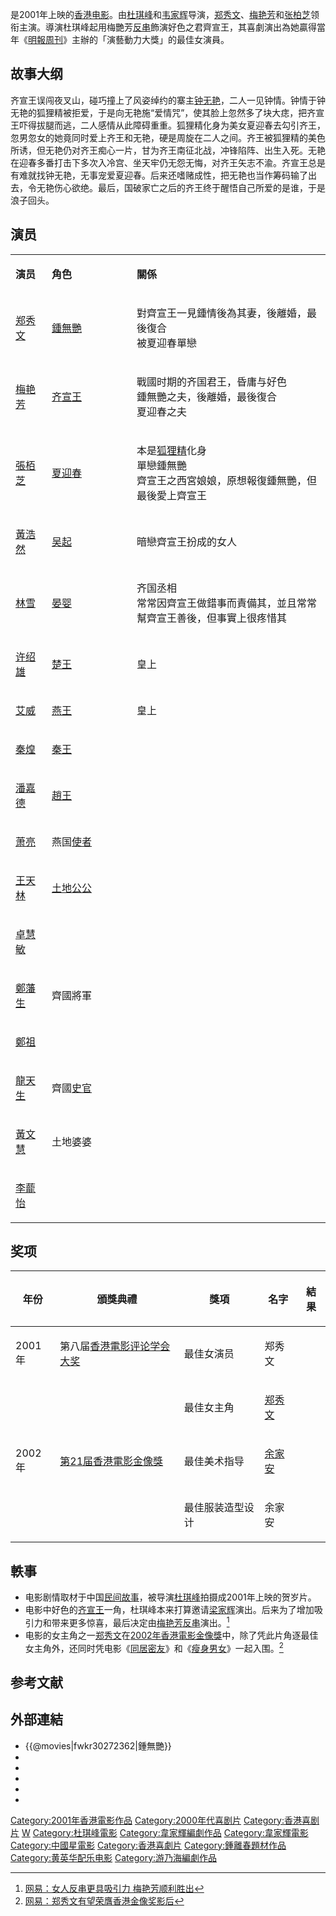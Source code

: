 {{otheruses|鍾無艷 (消歧義)}}
{{Infobox Film
| name               = 鍾無艷
| original_name      = ''{{lang|en|Wu Yen}}''
| image              = Wu Yen.jpg
| caption            = 
| director           = [[杜琪峰|杜琪峰]]、[[韦家辉|韦家辉]]
| producer           = 杜琪峰、韦家辉
| producer_2         = 施愛玲、陳勍
| writer             = 韦家辉<br />[[游乃海|游乃海]]<br />[[黄劲辉|黄劲辉]]
| narrator           = 
| starring           = [[郑秀文|郑秀文]]<br />[[梅艳芳|梅艳芳]]<br />[[张柏芝|张柏芝]]<br />[[黃浩然_(演員)|黃浩然]] 
| music              = [[黄英华|黄英华]]
| cinematography     = [[郑兆强|郑兆强]]
| editing            = [[罗永昌|罗永昌]]<br />[[黄永明|黄永明]]
| production_company = 中国星集团有限公司<br />一百年电影有限公司
| distributor        = 
| released           = {{flagicon|Hong Kong}}　{{film date|2001|1|18}}<br />{{flagicon|Australia}}　{{film date|2001|2|1}}<br />{{flagicon|Malaysia}}　{{film date|2001|2|15}}<br />{{flagicon|Taiwan}}　{{film date|2001|6|16}}
| runtime            = 123 分钟 
| country            = {{香港電影產地}} 
| language           = 粵語
| budget             = 
| gross              = HK $27,241,316.00 
| imdb_id            = tt0272362
}}

{{engname|《鍾無艷》|''Wu Yen''}}是2001年上映的[[香港电影|香港电影]]。由[[杜琪峰|杜琪峰]]和[[韦家辉|韦家辉]]导演，[[郑秀文|郑秀文]]、[[梅艳芳|梅艳芳]]和[[张柏芝|张柏芝]]领衔主演。導演杜琪峰起用梅艷芳[[反串|反串]]飾演好色之君齊宣王，其喜劇演出為她贏得當年《[[明報周刊|明報周刊]]》主辦的「演藝動力大獎」的最佳女演員。

== 故事大纲 ==
齐宣王误闯夜叉山，碰巧撞上了风姿绰约的寨主[[钟无艳|钟无艳]]，二人一见钟情。钟情于钟无艳的狐狸精被拒爱，于是向无艳施“爱情咒”，使其脸上忽然多了块大痣，把齐宣王吓得拔腿而逃，二人感情从此障碍重重。狐狸精化身为美女夏迎春去勾引齐王，忽男忽女的她竟同时爱上齐王和无艳，硬是周旋在二人之间。齐王被狐狸精的美色所诱，但无艳仍对齐王痴心一片，甘为齐王南征北战，冲锋陷阵、出生入死。无艳在迎春多番打击下多次入冷宫、坐天牢仍无怨无悔，对齐王矢志不渝。齐宣王总是有难就找钟无艳，无事宠爱夏迎春。后来还嗜赌成性，把无艳也当作筹码输了出去，令无艳伤心欲绝。最后，国破家亡之后的齐王终于醒悟自己所爱的是谁，于是浪子回头。

== 演员 ==
{|class="wikitable" width="57%"
|- style="background:cornflowerblue; color:white" align=center
|style="width:1%"|'''演员'''||style="width:4%"|'''角色'''||style="width:10%"|'''關係'''
|-
|[[郑秀文|郑秀文]]||[[鍾無艷|鍾無艷]]||對齊宣王一見鍾情後為其妻，後離婚，最後復合<br>被夏迎春單戀
|-
|[[梅艳芳|梅艳芳]]||[[齐宣王|齐宣王]]||戰國时期的齐国君王，昏庸与好色<br>鍾無艷之夫，後離婚，最後復合<br>夏迎春之夫
|-
|[[張栢芝|張栢芝]]||[[夏迎春|夏迎春]]||本是[[狐狸精|狐狸精]]化身<br>單戀鍾無艷<br>齊宣王之西宮娘娘，原想報復鍾無艷，但最後愛上齊宣王
|-
|[[黃浩然_(演員)|黃浩然]]||[[吴起|吴起]]||暗戀齊宣王扮成的女人
|-
|[[林雪|林雪]]||[[晏婴|晏婴]]||齐国丞相<br>常常因齊宣王做錯事而責備其，並且常常幫齊宣王善後，但事實上很疼惜其
|-
|[[许绍雄|许绍雄]]||[[楚懷王|楚王]]||皇上
|-
|[[艾威|艾威]]||[[燕昭襄王|燕王]]||皇上
|-
|[[秦煌|秦煌]]||[[秦王|秦王]]||
|-
|[[潘嘉德|潘嘉德]]||[[趙王|趙王]]||
|-
|[[萧亮|萧亮]]||燕国[[使者|使者]]||
|-
|[[王天林|王天林]]||[[土地公公|土地公公]]||
|-
|[[卓慧敏|卓慧敏]]||||
|-
|[[鄭藩生|鄭藩生]]||齊國將軍||
|-
|[[鄭祖|鄭祖]]||||
|-
|[[龍天生|龍天生]]||齊國[[史官|史官]]||
|-
|[[黃文慧|黃文慧]]||土地婆婆||
|-
|[[李蘢怡|李蘢怡]]||||

|}

== 奖项 ==
{| class="wikitable"
! 年份 !! 頒獎典禮 !! 獎項 !! 名字 !! 結果
|-
|2001年
|第八届[[香港電影评论学会大奖|香港電影评论学会大奖]]
|最佳女演员
|郑秀文 
|{{won}}
|-
|rowspan=3|2002年
|rowspan=3|[[2002年香港電影金像獎|第21届香港電影金像獎]]
|最佳女主角
|[[郑秀文|郑秀文]]
|{{nom}}
|-
|最佳美术指导 
|[[余家安|余家安]]
|{{nom}}
|-
|最佳服装造型设计
|余家安
|{{nom}}
|}

== 軼事 ==
*电影剧情取材于中国[[民间故事|民间故事]]，被导演[[杜琪峰|杜琪峰]]拍摄成2001年上映的贺岁片。
*电影中好色的[[齐宣王|齐宣王]]一角，杜琪峰本来打算邀请[[梁家辉|梁家辉]]演出。后来为了增加吸引力和带来更多惊喜，最后决定由[[梅艳芳|梅艳芳]][[反串|反串]]演出。<ref>[http://ent.163.com/edit/010115/010115_68685.html 网易：女人反串更具吸引力 梅艳芳顺利胜出]</ref>
*电影的女主角之一[[郑秀文|郑秀文]]在[[2002年香港電影金像獎|2002年香港電影金像獎]]中，除了凭此片角逐最佳女主角外，还同时凭电影《[[同居密友|同居密友]]》和《[[瘦身男女|瘦身男女]]》一起入围。<ref>[http://ent.163.com/edit/020227/020227_114363.html 网易：郑秀文有望荣膺香港金像奖影后]</ref>

==参考文献==
{{reflist|2}}

== 外部連結 ==
*{{@movies|fwkr30272362|鍾無艷}}
*{{hkmdb title|8912|鍾無艷}}
*{{douban|title=鍾無艷}}
*{{Mtime|17276|鍾無艷}}
*{{rotten-tomatoes|wu_yen|鍾無艷}}
*{{imdb title|0272362|鍾無艷}}

{{杜琪峰}}
{{韋家輝}}
{{梅艷芳}}
[[Category:2001年香港電影作品|Category:2001年香港電影作品]]
[[Category:2000年代喜剧片|Category:2000年代喜剧片]]
[[Category:香港喜剧片|Category:香港喜剧片]]
[[Category:中國戰國時代背景電影|W]]
[[Category:杜琪峰電影|Category:杜琪峰電影]]
[[Category:韋家輝編劇作品|Category:韋家輝編劇作品]]
[[Category:韋家輝電影|Category:韋家輝電影]]
[[Category:中國星電影|Category:中國星電影]]
[[Category:香港喜劇片|Category:香港喜劇片]]
[[Category:鍾離春題材作品|Category:鍾離春題材作品]]
[[Category:黄英华配乐电影|Category:黄英华配乐电影]]
[[Category:游乃海編劇作品|Category:游乃海編劇作品]]